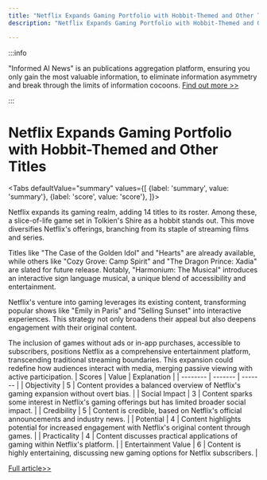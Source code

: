 ```yaml
---
title: "Netflix Expands Gaming Portfolio with Hobbit-Themed and Other Titles"
description: "Netflix Expands Gaming Portfolio with Hobbit-Themed and Other Titles"

---
```



:::info

"Informed AI News" is an publications aggregation platform, ensuring you only gain the most valuable information, to eliminate information asymmetry and break through the limits of information cocoons.  [Find out more >>](/)

:::

# Netflix Expands Gaming Portfolio with Hobbit-Themed and Other Titles


<Tabs
	defaultValue="summary"
	values={[
	{label: 'summary', value: 'summary'},
	{label: 'score', value: 'score'},
]}>
<TabItem value="summary">


Netflix expands its gaming realm, adding 14 titles to its roster. Among these, a slice-of-life game set in Tolkien's Shire as a hobbit stands out. This move diversifies Netflix's offerings, branching from its staple of streaming films and series.

Titles like "The Case of the Golden Idol" and "Hearts" are already available, while others like "Cozy Grove: Camp Spirit" and "The Dragon Prince: Xadia" are slated for future release. Notably, "Harmonium: The Musical" introduces an interactive sign language musical, a unique blend of accessibility and entertainment.

Netflix's venture into gaming leverages its existing content, transforming popular shows like "Emily in Paris" and "Selling Sunset" into interactive experiences. This strategy not only broadens their appeal but also deepens engagement with their original content.

The inclusion of games without ads or in-app purchases, accessible to subscribers, positions Netflix as a comprehensive entertainment platform, transcending traditional streaming boundaries. This expansion could redefine how audiences interact with media, merging passive viewing with active participation.
</TabItem>
<TabItem value="score">
	| Scores     | Value   | Explanation |
	| -------- | ------- | ------- |
	| Objectivity  | 5    | Content provides a balanced overview of Netflix's gaming expansion without overt bias.    |
	| Social Impact | 3     | Content sparks some interest in Netflix's gaming offerings but has limited broader social impact.    |
	| Credibility    | 5    | Content is credible, based on Netflix's official announcements and industry news.    |
	| Potential    | 4    | Content highlights potential for increased engagement with Netflix's original content through games.    |
	| Practicality    | 4    | Content discusses practical applications of gaming within Netflix's platform.    |
	| Entertainment Value    | 6    | Content is highly entertaining, discussing new gaming options for Netflix subscribers.    |
</TabItem>
</Tabs>

[Full article>>](https://www.cnet.com/tech/gaming/netflix-games-is-adding-a-slice-of-life-hobbit-game-and-more-soon/#ftag=CAD590a51e)
